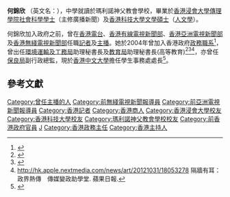 '''何錦欣''' （英文名：{{lang|en|'''Agnes Ho'''}}），中學就讀於瑪利諾神父教會學校，畢業於[[香港浸會大學|香港浸會大學]][[傳理學院|傳理學院]][[社會科學|社會科學]][[學士|學士]]（主修廣播新聞）及[[香港科技大學|香港科技大學]][[文學碩士|文學碩士]]（[[人文學|人文學]]）。

何錦欣加入政府之前，曾在[[香港電台|香港電台]]、[[香港有線電視|香港有線電視]][[香港有線電視新聞|新聞部]]、[[香港亞洲電視|香港亞洲電視]][[亞洲電視新聞|新聞部]]及[[香港電視廣播有限公司|香港無綫電視]][[無綫新聞|新聞部]]任職[[記者|記者]]及[[新聞主播|主播]]。她於2004年曾加入香港政府[[政務職系|政務職系]]<ref name="next">{{cite news | language = zh-hk | author = 齊百通 | coauthors =  | url =  | title = 田少唐少鬥一番 | work = 壹週刊 | publisher =  | pages =  | date = 2004-09-23 | accessdate = 2009-04-29 }}</ref>，曾出任[[環境運輸及工務局|環境運輸及工務局]]助理秘書長及[[教育局_(香港)|教育局]]助理秘書長(高等教育)<ref name="wwp">{{cite news | language = zh-hk | author =  | coauthors =  | url = http://wenweipo.com/news_print.phtml?news_id=ED0902110013 | title = 港捐2038萬援川 重建夾江中學 | work =  | publisher = 香港文匯報 | pages = A22 | date = 2009-02-11 | accessdate = 2009-04-29 | archive-date = 2016-03-04 | archive-url = https://web.archive.org/web/20160304043543/http://www.wenweipo.com/news_print.phtml?news_id=ED0902110013 | dead-url = no }}</ref><ref name="dirhk">{{cite web | language = zh-hk | publisher =  | title = 香港特別行政區政府及有關機構電話簿 | url = http://tel.directory.gov.hk/0105000002_CHI.html | author = 教育局 延續及高等教育科 | date = 2009-04-28 | accessdate = 2009-04-29 | archive-date = 2019-10-29 | archive-url = https://web.archive.org/web/20191029022412/https://tel.directory.gov.hk/0105000002_CHI.html | dead-url = no }}</ref><ref>http://hk.apple.nextmedia.com/news/art/20121031/18053278 {{Wayback|url=http://hk.apple.nextmedia.com/news/art/20121031/18053278 |date=20160516235922 }} 隔牆有耳：
政界熱傳　傳媒變政助學堂. 蘋果日報.</ref>，亦曾任[[保良局|保良局]]副行政總監，現於[[香港中文大學|香港中文大學]]擔任學生事務處處長<ref>{{Cite web|url=https://www.osa.cuhk.edu.hk/tc/about-osa/contact-us/|title=歡迎與我們聯絡 - 認識學生事務處 - 學生事務處 - 香港中文大學|accessdate=2019-01-08|work=www.osa.cuhk.edu.hk|language=zh-hk|archive-date=2020-12-06|archive-url=https://web.archive.org/web/20201206154537/https://www.osa.cuhk.edu.hk/tc/about-osa/contact-us|dead-url=no}}</ref>。

==參考文獻==
<div class="references-small">
<references />
</div>

{{DEFAULTSORT:Ho何錦欣}}
[[Category:曾任主播的人|Category:曾任主播的人]]
[[Category:前無綫電視新聞報導員|Category:前無綫電視新聞報導員]]
[[Category:前亞洲電視新聞報導員|Category:前亞洲電視新聞報導員]]
[[Category:香港記者|Category:香港記者]]
[[Category:香港商人|Category:香港商人]]
[[Category:香港浸會大學校友|Category:香港浸會大學校友]]
[[Category:香港科技大學校友|Category:香港科技大學校友]]
[[Category:瑪利諾神父教會學校校友|Category:瑪利諾神父教會學校校友]]
[[Category:前香港政府官員|Category:前香港政府官員]]
[[Category:何姓|J]]
[[Category:香港政務主任|Category:香港政務主任]]
[[Category:香港主持人|Category:香港主持人]]